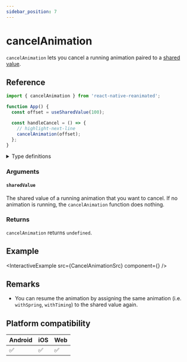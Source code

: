 ```yaml
---
sidebar_position: 7
---
```


# cancelAnimation

`cancelAnimation` lets you cancel a running animation paired to a [shared value](/docs/fundamentals/glossary#shared-value).

## Reference

```javascript
import { cancelAnimation } from 'react-native-reanimated';

function App() {
  const offset = useSharedValue(100);

  const handleCancel = () => {
    // highlight-next-line
    cancelAnimation(offset);
  };
}
```

<details>
<summary>Type definitions</summary>

```typescript
type SharedValue<T> = { value: T };

function cancelAnimation<T>(sharedValue: SharedValue<T>): void;
```

</details>

### Arguments

#### `sharedValue`

The shared value of a running animation that you want to cancel. If no animation is running, the `cancelAnimation` function does nothing.

### Returns

`cancelAnimation` returns `undefined`.

## Example


<InteractiveExample src={CancelAnimationSrc} component={<CancelAnimation />} />

## Remarks

- You can resume the animation by assigning the same animation (i.e. `withSpring`, `withTiming`) to the shared value again.

## Platform compatibility

<div className="compatibility">

| Android | iOS | Web |
| ------- | --- | --- |
| ✅      | ✅  | ✅  |

</div>
